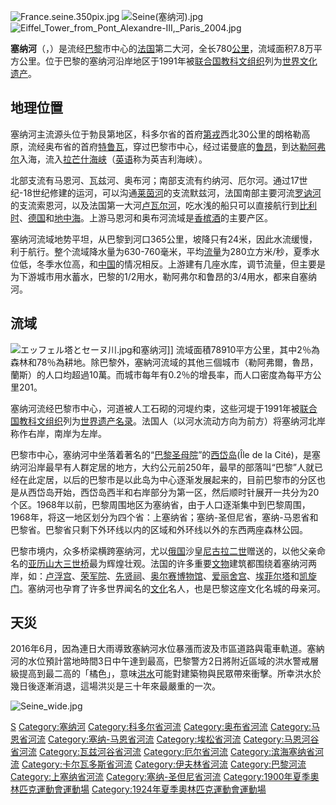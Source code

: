 {{noteTA
|G1=法国地名
|G2=单位
}}
{{Infobox river
 | name = 塞纳河
 | native_name = Seine
 | image = The Seine as seen from the Eiffel Tower, June 2002.jpg
 | image_size = 250
 | image_caption =从艾菲尔塔上俯瞰塞纳河
 | origin = 勃艮第
 | mouth = [[英吉利海峡|英吉利海峡]]<br />（[[塞納河灣|塞納河灣]]）<br/> {{coord|49|26|5|N|0|7|3|E|name=English Channel-Seine|display=inline,title}}
 | basin_countries = {{FRA}}
 | length = {{convert|776|km|mi}}
 | elevation = {{convert|471|m|ft}}
 | discharge = {{convert|500|m3/s|cuft/s}}
 | watershed = {{convert|78650|km2|sqmi}}
}}
{{世界文化遗产概要表
| site_img = France Paris Pont Royal 01.JPG
| site_img_capt = 巴黎塞納河沿岸
| site_img_width = 270px
| zh_name = 巴黎，塞納河沿岸
| fr_name = Rives de la Seine à Paris
| en_name = Banks of the Seine in Paris
| country = {{FRA}}
| Region = 欧洲和北美地区
| criterion_c = (i)(iv)
| ID =
| rg_year = 1991
| ex_rg_year = 
| remarks = 
| org_url = http://whc.unesco.org/en/list/635
| map_img = 
| map_img_width = 
}}

[[File:France.seine.350pix.jpg|right]]
[[File:Seine(塞纳河).jpg|right]]
[[File:Eiffel_Tower_from_Pont_Alexandre-III,_Paris_2004.jpg|right]]

'''塞纳河'''（{{lang-fr|Seine}}，{{IPA-fr|sɛn|-|Fr.Seine.ogg}}）是流经[[巴黎|巴黎]]市中心的[[法国|法国]]第二大河，全长780[[公里|公里]]，流域面积7.8万平方公里。位于巴黎的塞纳河沿岸地区于1991年被[[联合国教科文组织|联合国教科文组织]]列为[[世界文化遗产|世界文化遗产]]。

==地理位置==
塞纳河主流源头位于勃艮第地区，科多尔省的首府[[第戎|第戎]]西北30公里的朗格勒高原，流经奥布省的首府[[特鲁瓦|特鲁瓦]]，穿过巴黎市中心，经过诺曼底的[[鲁昂|鲁昂]]，到达[[勒阿弗尔|勒阿弗尔]]入海，流入[[拉芒什海峡|拉芒什海峡]]（[[英语|英语]]称为英吉利海峡）。

北部支流有马恩河、瓦兹河、奥布河；南部支流有约纳河、厄尔河。通过17世纪-18世纪修建的运河，可以沟通[[莱茵河|莱茵河]]的支流默兹河，法国南部主要河流[[罗讷河|罗讷河]]的支流索恩河，以及法国第一大河[[卢瓦尔河|卢瓦尔河]]，吃水浅的船只可以直接航行到[[比利时|比利时]]、[[德国|德国]]和[[地中海|地中海]]。上游马恩河和奥布河流域是[[香槟酒|香槟酒]]的主要产区。

塞纳河流域地势平坦，从巴黎到河口365公里，坡降只有24米，因此水流缓慢，利于航行。整个流域降水量为630-760毫米，平均[[流量|流量]]为280立方米/秒，夏季水位低，冬季水位高，和[[中国|中国]]的情况相反。上游建有几座水库，调节流量，但主要是为下游城市用水蓄水，巴黎的1/2用水，勒阿弗尔和鲁昂的3/4用水，都来自塞纳河。

==流域==
[[File:エッフェル塔とセーヌ川.jpg|thumb]]和塞纳河]]
流域面積78910平方公里，其中2％為森林和78％為耕地。除巴黎外，塞納河流域的其他三個城市（勒阿弗爾，魯昂，蘭斯）的人口均超過10萬。而城市每年有0.2％的增長率，而人口密度為每平方公里201。

塞纳河流经巴黎市中心，河道被人工石砌的河堤约束，这些河堤于1991年被[[联合国教科文组织|联合国教科文组织]]列为[[世界遗产名录|世界遗产名录]]。法国人（以河水流动方向为前方）将塞纳河北岸称作右岸，南岸为左岸。

巴黎市中心，塞纳河中坐落着著名的“[[巴黎圣母院|巴黎圣母院]]”的[[西岱岛|西岱岛]](Île de la Cité)，是塞纳河沿岸最早有人群定居的地方，大约公元前250年，最早的部落叫“巴黎”人就已经在此定居，以后的巴黎市是以此岛为中心逐渐发展起来的，目前巴黎市的分区也是从西岱岛开始，西岱岛西半和右岸部分为第一区，然后顺时针展开一共分为20个区。1968年以前，巴黎周围地区为塞纳省，由于人口逐渐集中到巴黎周围，1968年，将这一地区划分为四个省：上塞纳省；塞纳-圣但尼省，塞纳-马恩省和巴黎省。巴黎省只剩下外环线以内的区域和外环线以外的东西两座森林公园。

巴黎市境内，众多桥梁横跨塞纳河，尤以[[俄罗斯|俄国]]沙皇[[尼古拉二世_(俄罗斯)|尼古拉二世]]赠送的，以他父亲命名的[[亚历山大三世桥|亚历山大三世桥]]最为辉煌壮观。法国的许多重要[[文物|文物]]建筑都围绕着塞纳河两岸，如：[[卢浮宫|卢浮宫]]、[[荣军院|荣军院]]、[[先贤祠|先贤祠]]、[[奥尔赛博物馆|奥尔赛博物馆]]、[[爱丽舍宫|爱丽舍宫]]、[[埃菲尔塔|埃菲尔塔]]和[[凯旋门|凯旋门]]。塞纳河也孕育了许多世界闻名的[[文化|文化]]名人，也是巴黎这座文化名城的母亲河。

==天災==
2016年6月，因為連日大雨導致塞納河水位暴漲而波及市區道路與電車軌道。塞納河的水位預計當地時間3日中午達到最高，巴黎警方2日將附近區域的洪水警戒層級提高到最二高的「橘色」，意味[[洪水|洪水]]可能對建築物與民眾帶來衝擊。所幸洪水於幾日後逐漸消退，這場洪災是三十年來最嚴重的一次。

[[File:Seine_wide.jpg|center]]
{{法國世界遺產}}
{{Authority control}}
[[Category:法國河流|S]]
[[Category:塞纳河|Category:塞纳河]]
[[Category:科多尔省河流|Category:科多尔省河流]]
[[Category:奥布省河流|Category:奥布省河流]]
[[Category:马恩省河流|Category:马恩省河流]]
[[Category:塞纳-马恩省河流|Category:塞纳-马恩省河流]]
[[Category:埃松省河流|Category:埃松省河流]]
[[Category:马恩河谷省河流|Category:马恩河谷省河流]]
[[Category:瓦兹河谷省河流|Category:瓦兹河谷省河流]]
[[Category:厄尔省河流|Category:厄尔省河流]]
[[Category:滨海塞纳省河流|Category:滨海塞纳省河流]]
[[Category:卡尔瓦多斯省河流|Category:卡尔瓦多斯省河流]]
[[Category:伊夫林省河流|Category:伊夫林省河流]]
[[Category:巴黎河流|Category:巴黎河流]]
[[Category:上塞纳省河流|Category:上塞纳省河流]]
[[Category:塞纳-圣但尼省河流|Category:塞纳-圣但尼省河流]]
[[Category:1900年夏季奧林匹克運動會運動場|Category:1900年夏季奧林匹克運動會運動場]]
[[Category:1924年夏季奧林匹克運動會運動場|Category:1924年夏季奧林匹克運動會運動場]]